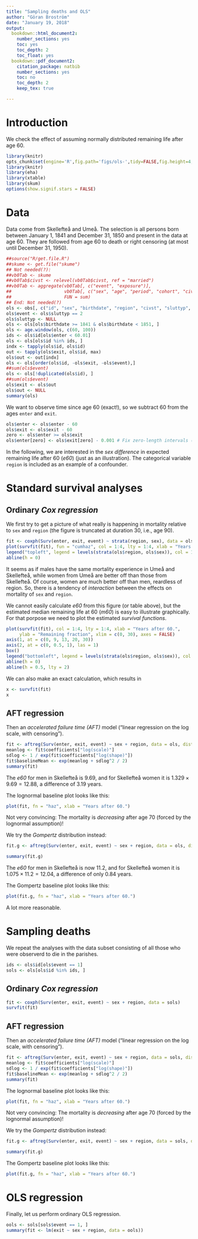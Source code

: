 ```yaml
---
title: "Sampling deaths and OLS"
author: "Göran Broström"
date: "January 19, 2018"
output:
  bookdown::html_document2:
    number_sections: yes
    toc: yes
    toc_depth: 2
    toc_float: yes
  bookdown::pdf_document2:
    citation_package: natbib
    number_sections: yes
    toc: no
    toc_depth: 2
    keep_tex: true

---
```



# Introduction

We check the effect of assuming normally distributed remaining life after age 60.

```r
library(knitr)
opts_chunk$set(engine='R',fig.path='figs/ols-',tidy=FALSE,fig.height=4,fig.width=8,strip.white=TRUE,cache=FALSE,echo=FALSE,message=FALSE,comment=NA,show.signif.stars = FALSE)##$
library(knitr)
library(eha)
library(xtable)
library(skum)
options(show.signif.stars = FALSE)
```

# Data

Data come from Skellefteå and Umeå. The selection is all persons born between January 1, 1841 and December 31, 1850 and present in 
the data at age 60.
They are followed from age 60 to death or right censoring (at most until December 31, 1950). 


```r
##source("R/get.file.R")
##skume <- get.file("skume")
## Not needed(?):
##vb0Tab <- skume
##vb0Tab$civst <- relevel(vb0Tab$civst, ref = "married")
##vb0Tab <- aggregate(vb0Tab[, c("event", "exposure")],
##                    vb0Tab[, c("sex", "age", "period", "cohort", "civst", "hisclass", "urban")],
##                    FUN = sum)
## End: Not needed(?)
ols <- obs[, c("id", "sex", "birthdate", "region", "civst", "sluttyp", "enter", "exit")]
ols$event <- ols$sluttyp == 2
ols$sluttyp <- NULL
ols <- ols[ols$birthdate >= 1841 & ols$birthdate < 1851, ]
ols <- age.window(ols, c(60, 100))
ids <- ols$id[ols$enter < 60.01]
ols <- ols[ols$id %in% ids, ]
indx <- tapply(ols$id, ols$id)
out <- tapply(ols$exit, ols$id, max)
ols$out <- out[indx]
ols <- ols[order(ols$id, -ols$exit, -ols$event),]
##sum(ols$event)
ols <- ols[!duplicated(ols$id), ]
##sum(ols$event)
ols$exit <- ols$out
ols$out <- NULL
summary(ols)
```

We want to observe time since age 60 (exact!), so we subtract 60 from the ages `enter` and `exit`.

```r
ols$enter <- ols$enter - 60
ols$exit <- ols$exit - 60
zero <- ols$enter >= ols$exit
ols$enter[zero] <- ols$exit[zero] - 0.001 # Fix zero-length intervals (no big deal)
```

In the following, we are interested in the *sex difference* in expected remaining life after 60 (*e60*) (just as an illustration). The categorical variable `region` is included as an example of a confounder.

# Standard survival analyses

## Ordinary *Cox regression*

We first try to get a picture of what really is happening in mortality relative to `sex` and `region` (the figure is truncated at duration 30, i.e., age 90).

```r
fit <- coxph(Surv(enter, exit, event) ~ strata(region, sex), data = ols)
plot(survfit(fit), fun = "cumhaz", col = 1:4, lty = 1:4, xlab = "Years after 60.", ylab = "Cumulative hazards", xlim = c(0, 30))
legend("topleft", legend = levels(strata(ols$region, ols$sex)), col = 1:4, lty = 1:4)
abline(h = 0)
```

It seems as if males have the same mortality experience in Umeå and Skellefteå, while women from Umeå are better off than those from Skellefteå. Of course, women are much better off than men, reardless of region. So, there is a tendency of *interaction* between the effects on mortality of `sex` and `region`.

We cannot easily calculate *e60* from this figure (or table above), but the estimated median remaining life at 60 (*m60*) is easy to illustrate graphically. For that porpose we need to plot the estimated *survival functions*.
```r
plot(survfit(fit), col = 1:4, lty = 1:4, xlab = "Years after 60.", 
     ylab = "Remaining fraction", xlim = c(0, 30), axes = FALSE)
axis(1, at = c(0, 9, 13, 20, 30))
axis(2, at = c(0, 0.5, 1), las = 1)
box()
legend("bottomleft", legend = levels(strata(ols$region, ols$sex)), col = 1:4, lty = 1:4)
abline(h = 0)
abline(h = 0.5, lty = 2)
```

We can also make an exact calculation, which results in

```r
x <- survfit(fit)
x
```

## AFT regression

Then an *accelerated failure time (AFT)* model ("linear regression on the log scale, with censoring").

```r
fit <- aftreg(Surv(enter, exit, event) ~ sex + region, data = ols, dist = "lognormal", param = "lifeExp")
meanlog <- fit$coefficients["log(scale)"]
sdlog <- 1 / exp(fit$coefficients["log(shape)"])
fit$baselineMean <- exp(meanlog + sdlog^2 / 2)
summary(fit)
```

The *e60* for men in Skellefteå is 9.69, and for Skellefteå women it is $1.329 \times 9.69 = 12.88$, a difference of 3.19 years.

The lognormal baseline plot looks like this:

```r
plot(fit, fn = "haz", xlab = "Years after 60.")
```

Not very convincing: The mortality is *decreasing* after age 70 (forced by the lognormal assumption)!

We try the *Gompertz* distribution instead:

```r
fit.g <- aftreg(Surv(enter, exit, event) ~ sex + region, data = ols, dist = "gompertz", param = "lifeExp")

summary(fit.g)
```

The *e60* for men in Skellefteå is now 11.2, and for Skellefteå women it is $1.075 \times 11.2 = 12.04$, a difference of only 0.84 years.

The Gompertz baseline plot looks like this:

```r
plot(fit.g, fn = "haz", xlab = "Years after 60.")
```

A lot more reasonable.

# Sampling deaths

We repeat the analyses with the data subset consisting of all those who were observerd to die in the parishes.

```r
ids <- ols$id[ols$event == 1]
sols <- ols[ols$id %in% ids, ]
```

## Ordinary *Cox regression*

```r
fit <- coxph(Surv(enter, exit, event) ~ sex + region, data = sols)
survfit(fit)
```

## AFT regression

Then an *accelerated failure time (AFT)* model ("linear regression on the log scale, with censoring").

```r
fit <- aftreg(Surv(enter, exit, event) ~ sex + region, data = sols, dist = "lognormal", param = "lifeExp")
meanlog <- fit$coefficients["log(scale)"]
sdlog <- 1 / exp(fit$coefficients["log(shape)"])
fit$baselineMean <- exp(meanlog + sdlog^2 / 2)
summary(fit)
```

The lognormal baseline plot looks like this:

```r
plot(fit, fn = "haz", xlab = "Years after 60.")
```

Not very convincing: The mortality is *decreasing* after age 70 (forced by the lognormal assumption)!

We try the *Gompertz* distribution instead:

```r
fit.g <- aftreg(Surv(enter, exit, event) ~ sex + region, data = sols, dist = "gompertz", param = "lifeExp")

summary(fit.g)
```

The Gompertz baseline plot looks like this:

```r
plot(fit.g, fn = "haz", xlab = "Years after 60.")
```

# OLS regression

Finally, let us perform ordinary OLS regression.

```r
ools <- sols[sols$event == 1, ]
summary(fit <- lm(exit ~ sex + region, data = ools)) 
```


